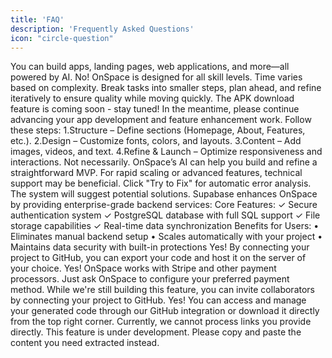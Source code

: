 ```yaml
---
title: 'FAQ'
description: 'Frequently Asked Questions'
icon: "circle-question"
---
```


<AccordionGroup>
  <Accordion title="What can I build with OnSpace?">
You can build apps, landing pages, web applications, and more—all powered by AI.
  </Accordion>
  <Accordion title="Do I need coding experience to build an app?">
No! OnSpace is designed for all skill levels. 
  </Accordion>
  <Accordion title="How long does it take to build a full-stack app?">
Time varies based on complexity. Break tasks into smaller steps, plan ahead, and refine iteratively to ensure quality while moving quickly.
  </Accordion>
    <Accordion title="How can I download APK?">
The APK download feature is coming soon - stay tuned! In the meantime, please continue advancing your app development and feature enhancement work.
  </Accordion>
  <Accordion title="How do I build my website with OnSpace?">
Follow these steps:
1.Structure – Define sections (Homepage, About, Features, etc.).
2.Design – Customize fonts, colors, and layouts.
3.Content – Add images, videos, and text.
4.Refine & Launch – Optimize responsiveness and interactions.
  </Accordion> 
  <Accordion title="Do I need a CTO for my MVP?">
Not necessarily. OnSpace’s AI can help you build and refine a straightforward MVP. For rapid scaling or advanced features, technical support may be beneficial.  
  </Accordion>
  <Accordion title="What should I do if I encounter an issue with OnSpace?">
Click "Try to Fix" for automatic error analysis. The system will suggest potential solutions.  
  </Accordion> 
  <Accordion title="What is Supabase and how does it help OnSpace users?">
Supabase enhances OnSpace by providing enterprise-grade backend services:
Core Features:
✓ Secure authentication system
✓ PostgreSQL database with full SQL support
✓ File storage capabilities
✓ Real-time data synchronization
Benefits for Users:
• Eliminates manual backend setup
• Scales automatically with your project
• Maintains data security with built-in protections  
  </Accordion>
  <Accordion title="Can I export my project and host it somewhere else?">
Yes! By connecting your project to GitHub, you can export your code and host it on the server of your choice.
  </Accordion> 
  <Accordion title="Can I add payment systems?">
Yes! OnSpace works with Stripe and other payment processors. Just ask OnSpace to configure your preferred payment method.
  </Accordion>
  <Accordion title="Can I invite others to work on my project with me?">
While we're still building this feature, you can invite collaborators by connecting your project to GitHub. 
  </Accordion>
  <Accordion title="Can I download the code OnSpace generates?">
Yes! You can access and manage your generated code through our GitHub integration or download it directly from the top right corner.
  </Accordion>  
  <Accordion title="Can I provide a link for you to extract content from?">
Currently, we cannot process links you provide directly. This feature is under development. Please copy and paste the content you need extracted instead.
  </Accordion>  
  
</AccordionGroup>